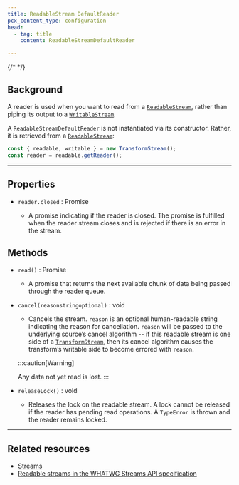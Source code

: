 ```yaml
---
title: ReadableStream DefaultReader
pcx_content_type: configuration
head:
  - tag: title
    content: ReadableStreamDefaultReader

---
```


{/* <!-- The space in the title was introduced to create a pleasing line-break in the title in the sidebar. --> */}

## Background

A reader is used when you want to read from a [`ReadableStream`](/workers/runtime-apis/streams/readablestream/), rather than piping its output to a [`WritableStream`](/workers/runtime-apis/streams/writablestream/).

A `ReadableStreamDefaultReader` is not instantiated via its constructor. Rather, it is retrieved from a [`ReadableStream`](/workers/runtime-apis/streams/readablestream/):

```js
const { readable, writable } = new TransformStream();
const reader = readable.getReader();
```

***

## Properties



* `reader.closed` : Promise

  * A promise indicating if the reader is closed. The promise is fulfilled when the reader stream closes and is rejected if there is an error in the stream.



## Methods



* `read()` : Promise

  * A promise that returns the next available chunk of data being passed through the reader queue.

* <code>cancel(reasonstringoptional)</code> : void

  * Cancels the stream. `reason` is an optional human-readable string indicating the reason for cancellation. `reason` will be passed to the underlying source’s cancel algorithm -- if this readable stream is one side of a [`TransformStream`](/workers/runtime-apis/streams/transformstream/), then its cancel algorithm causes the transform’s writable side to become errored with `reason`.

  :::caution[Warning]

  Any data not yet read is lost. 
  :::

* `releaseLock()` : void

  * Releases the lock on the readable stream. A lock cannot be released if the reader has pending read operations. A `TypeError` is thrown and the reader remains locked.



***

## Related resources

* [Streams](/workers/runtime-apis/streams/)
* [Readable streams in the WHATWG Streams API specification](https://streams.spec.whatwg.org/#rs-model)
